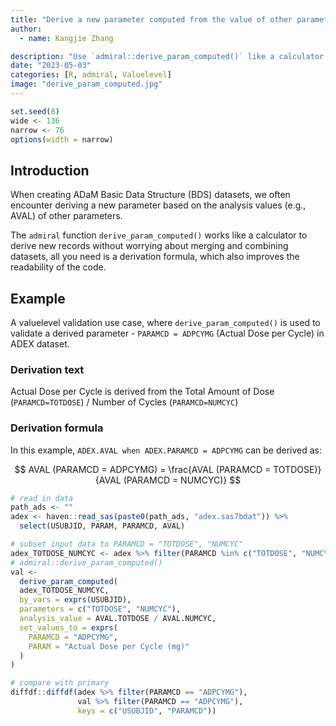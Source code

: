 ```yaml
---
title: "Derive a new parameter computed from the value of other parameters"
author:
  - name: Kangjie Zhang

description: "Use `admiral::derive_param_computed()` like a calculator to derive new parameters/rows based on existing ones"
date: "2023-05-03"
categories: [R, admiral, Valuelevel]
image: "derive_param_computed.jpg"
---
```


<!--------------- my typical setup ----------------->

```r
set.seed(8)
wide <- 136
narrow <- 76
options(width = narrow)
```

<!--------------- post begins here ----------------->

## Introduction

When creating ADaM Basic Data Structure (BDS) datasets, we often encounter deriving a new parameter based on the analysis values (e.g., AVAL) of other parameters.

The `admiral` function `derive_param_computed()` works like a calculator to derive new records without worrying about merging and combining datasets, all you need is a derivation formula, which also improves the readability of the code. 


## Example

A valuelevel validation use case, where `derive_param_computed()` is used to validate a derived parameter - `PARAMCD = ADPCYMG` (Actual Dose per Cycle) in ADEX dataset. 

### Derivation text
Actual Dose per Cycle is derived from the Total Amount of Dose (`PARAMCD=TOTDOSE`) / Number of Cycles (`PARAMCD=NUMCYC`)

### Derivation formula

In this example, `ADEX.AVAL when ADEX.PARAMCD = ADPCYMG` can be derived as:

$$
AVAL (PARAMCD = ADPCYMG) = \frac{AVAL (PARAMCD = TOTDOSE)}{AVAL (PARAMCD = NUMCYC)}
$$

``` r
# read in data
path_ads <- ""
adex <- haven::read_sas(paste0(path_ads, "adex.sas7bdat")) %>% 
  select(USUBJID, PARAM, PARAMCD, AVAL)

# subset input data to PARAMCD = "TOTDOSE", "NUMCYC"
adex_TOTDOSE_NUMCYC <- adex %>% filter(PARAMCD %in% c("TOTDOSE", "NUMCYC"))
# admiral::derive_param_computed()
val <- 
  derive_param_computed(
  adex_TOTDOSE_NUMCYC,
  by_vars = exprs(USUBJID),
  parameters = c("TOTDOSE", "NUMCYC"),
  analysis_value = AVAL.TOTDOSE / AVAL.NUMCYC,
  set_values_to = exprs(
    PARAMCD = "ADPCYMG",
    PARAM = "Actual Dose per Cycle (mg)"
  )
) 

# compare with primary
diffdf::diffdf(adex %>% filter(PARAMCD == "ADPCYMG"), 
               val %>% filter(PARAMCD == "ADPCYMG"), 
               keys = c("USUBJID", "PARAMCD"))
```

<!--------------- appendices go here ----------------->
